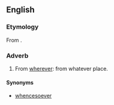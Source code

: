 ==English==

===Etymology===
From {{suffix|whence|ever|lang=en}}.

===Adverb===
{{en-adv|-}}

# From [[wherever]]: from whatever place.

====Synonyms====
* {{sense|from whatever place}} [[whencesoever]]